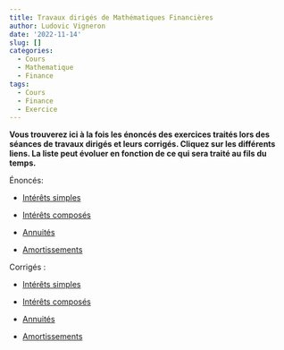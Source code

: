 ```yaml
---
title: Travaux dirigés de Mathématiques Financières
author: Ludovic Vigneron
date: '2022-11-14'
slug: []
categories:
  - Cours
  - Mathematique
  - Finance
tags:
  - Cours
  - Finance
  - Exercice
---
```


**Vous trouverez ici à la fois les énoncés des exercices traités lors des séances de travaux dirigés et leurs corrigés. Cliquez sur les différents liens. La liste peut évoluer en fonction de ce qui sera traité au fils du temps.**

Énoncés:

* [Intérêts simples](enonce/td1_en_v1.pdf)

* [Intérêts composés](enonce/td2_en_v1.pdf)

* [Annuités](enonce/td3_en_v1.pdf)

* [Amortissements](enonce/td4_en_v1.pdf)

Corrigés : 

* [Intérêts simples](correction/td1_rep_v1_c.pdf)

* [Intérêts composés](correction/td2_rep_v1_c.pdf)

* [Annuités](correction/td3_rep_v1_c.pdf)

* [Amortissements](correction/td4_rep_v1.pdf)
